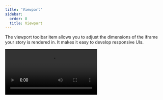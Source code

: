 ```yaml
---
title: 'Viewport'
sidebar:
  order: 8
  title: Viewport
---
```


The viewport toolbar item allows you to adjust the dimensions of the iframe your story is rendered in. It makes it easy to develop responsive UIs.

<Video src="../_assets/essentials/addon-viewports-optimized.mp4" />

## Configuration

Out of the box, the viewport toolbar item offers you a standard set of viewports that you can use. If you want to change the default set of viewports, you can configure your own viewports with the `viewport` [parameter](../writing-stories/parameters.mdx) in your [`.storybook/preview.js|ts`](../configure/index.mdx#configure-story-rendering).

You can define the available viewports using the [`options` property](#options) and set the initial viewport using the `initialGlobals` property:

{/* prettier-ignore-start */}

<CodeSnippets path="addon-viewport-options-in-preview.md" />

{/* prettier-ignore-end */}

### Use a detailed set of devices

By default, the viewport toolbar item will use a minimal set of viewports, which enables you to test your UI in common responsive scenarios. These are also available in the [`MINIMAL_VIEWPORTS` export](#minimal_viewports) and include the following devices:

| Key       | Description  | Dimensions<br />(<abbr title="width">w</abbr>×<abbr title="height">h</abbr>, px) |
| ----------|------------- | -------------------------------------------------------------------------------- |
| `mobile1` | Small mobile | 320 × 568                                                                        |
| `mobile2` | Large mobile | 414 × 896                                                                        |
| `tablet`  | Tablet       | 834 × 1112                                                                       |

If you need a more detailed set of devices, you can use the [`INITIAL_VIEWPORTS` export](#initial_viewports), which includes the following devices:

| Key              | Description                                     | Dimensions<br />(<abbr title="width">w</abbr>×<abbr title="height">h</abbr>, px) |
| -----------------| ----------------------------------------------- | -------------------------------------------------------------------------------- |
| `iphone5`        | iPhone 5                                        | 320 × 568                                                                        |
| `iphone6`        | iPhone 6                                        | 375 × 667                                                                        |
| `iphone6p`       | iPhone 6 Plus                                   | 414 × 736                                                                        |
| `iphone8p`       | iPhone 8 Plus                                   | 414 × 736                                                                        |
| `iphonex`        | iPhone X                                        | 375 × 812                                                                        |
| `iphonexr`       | iPhone XR                                       | 414 × 896                                                                        |
| `iphonexsmax`    | iPhone XS Max                                   | 414 × 896                                                                        |
| `iphonese2`      | iPhone SE (2nd generation)                      | 375 × 667                                                                        |
| `iphone12mini`   | iPhone 12 mini                                  | 375 × 812                                                                        |
| `iphone12`       | iPhone 12                                       | 390 × 844                                                                        |
| `iphone12promax` | iPhone 12 Pro Max                               | 428 × 926                                                                        |
| `iphoneSE3`      | iPhone SE 3rd generation                        | 375 × 667                                                                        |
| `iphone13`       | iPhone 13                                       | 390 × 844                                                                        |
| `iphone13pro`    | iPhone 13 Pro                                   | 390 × 844                                                                        |
| `iphone13promax` | iPhone 13 Pro Max                               | 428 × 926                                                                        |
| `iphone14`       | iPhone 14                                       | 390 × 844                                                                        |
| `iphone14pro`    | iPhone 14 Pro                                   | 393 × 852                                                                        |
| `iphone14promax` | iPhone 14 Pro Max                               | 430 × 932                                                                        |
| `galaxys5`       | Galaxy S5                                       | 360 × 640                                                                        |
| `galaxys9`       | Galaxy S9                                       | 360 × 740                                                                        |
| `nexus5x`        | Nexus 5X                                        | 412 × 668                                                                        |
| `nexus6p`        | Nexus 6P                                        | 412 × 732                                                                        |
| `pixel`          | Pixel                                           | 540 × 960                                                                        |
| `pixelxl`        | Pixel XL                                        | 720 × 1280                                                                       |
| `mobile1`        | Small mobile<br />(also in `MINIMAL_VIEWPORTS`) | 320 × 568                                                                        |
| `mobile2`        | Large mobile<br />(also in `MINIMAL_VIEWPORTS`) | 414 × 896                                                                        |
| `ipad`           | iPad                                            | 768 × 1024                                                                       |
| `ipad10p`        | iPad Pro 10.5-in                                | 834 × 112                                                                        |
| `ipad11p`        | iPad Pro 11-in                                  | 834 × 1194                                                                       |
| `ipad12p`        | iPad Pro 12.9-in                                | 1024 × 1366                                                                      |
| `tablet`         | Tablet<br />(also in `MINIMAL_VIEWPORTS`)       | 834 × 1112                                                                       |

To use the detailed set of devices, you can adjust the `options` property in your configuration to include the `INITIAL_VIEWPORTS` export:

{/* prettier-ignore-start */}

<CodeSnippets path="addon-viewport-options-in-preview.md" />

{/* prettier-ignore-end */}

### Add new devices

If the predefined viewports don't meet your needs, you can add new devices to the list of viewports. For example, let's add two Kindle devices to the default set of minimal viewports:

{/* prettier-ignore-start */}

<CodeSnippets path="addon-viewport-add-viewport-in-preview.md" />

{/* prettier-ignore-end */}

### Configuring per component or story

In some cases, it's not practical for you to use a specific visual viewport on a global scale, and you need to adjust it to an individual story or set of stories for a component.

[Parameters](../writing-stories/parameters.mdx) can be applied at the project, component, and story levels, which allows you to specify the configuration where needed. For example, you can set the available viewports for all of the stories for a component like so:

{/* prettier-ignore-start */}

<CodeSnippets path="addon-viewport-configuration-in-meta.md" usesCsf3 />

{/* prettier-ignore-end */}

## Defining the viewport for a story

The Viewport module enables you to change the viewport applied to a story by selecting from the list of predefined viewports in the toolbar. If needed, you can set a story to default to a specific viewport by using the `globals` option:

{/* prettier-ignore-start */}

<CodeSnippets path="addon-viewport-define-globals.md" usesCsf3 />

{/* prettier-ignore-end */}

<Callout variant="info">

When you specify a viewport for a story (or a component's stories) using `globals`, the viewport is applied and cannot be changed using the toolbar. This is useful to ensure a story is always rendered on a specific viewport.

</Callout>

## API

### Keyboard shortcuts

If you need, you can edit these on the shortcuts page.

* Next viewport: <kbd>alt</kbd> + <kbd>v</kbd>
* Previous viewport: <kbd>alt</kbd> + <kbd>shift</kbd> + <kbd>v</kbd>
* Reset viewport: <kbd>alt</kbd> + <kbd>control</kbd> + <kbd>v</kbd>

### Globals

This module contributes the following globals to Storybook, under the `viewport` namespace:

#### `value`

Type: `string`

When set, the viewport is applied and cannot be changed using the toolbar. Must match the key of one of the [available viewports](#options).

#### `isRotated`

Type: `boolean`

When true, the viewport applied will be rotated 90°, e.g., from portrait to landscape orientation.

### Parameters

This module contributes the following [parameters](../writing-stories/parameters.mdx) to Storybook, under the `viewport` namespace:

#### `disable`

Type: `boolean`

Turn off this module's behavior. This parameter is most useful to allow overriding at more specific levels. For example, if this parameter is set to `true` at the project level, it could be re-enabled by setting it to `false` at the meta (component) or story level.

#### `options`

Type:

```ts
{
  [key: string]: {
    name: string;
    styles: { height: string, width: string };
    type: 'desktop' | 'mobile' | 'tablet' | 'other';
  };
}
```

Specify the available viewports. See [usage example](#add-new-devices) above. The `width` and `height` values must include the unit, e.g. `'320px'`.


### Exports

This module contributes the following exports to Storybook:

```js
import { INITIAL_VIEWPORTS, MINIMAL_VIEWPORTS } from 'storybook/viewport';
```

#### `INITIAL_VIEWPORTS`

Type: `object`

The full set of initial viewports provided by the Viewport module [listed above](#use-a-detailed-set-of-devices).

#### `MINIMAL_VIEWPORTS`

Type: `object`

A minimal set of viewports provided by the Viewport module [listed above](#use-a-detailed-set-of-devices). These are used by default.

